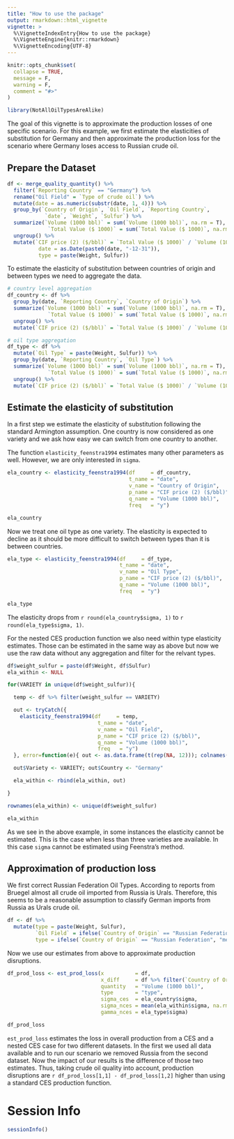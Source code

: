 ```yaml
---
title: "How to use the package"
output: rmarkdown::html_vignette
vignette: >
  %\VignetteIndexEntry{How to use the package}
  %\VignetteEngine{knitr::rmarkdown}
  %\VignetteEncoding{UTF-8}
---
```


```r
knitr::opts_chunk$set(
  collapse = TRUE,
  message = F,
  warning = F,
  comment = "#>"
)
```

```r
library(NotAllOilTypesAreAlike)
```

The goal of this vignette is to approximate the production losses of one specific
scenario. For this example, we first estimate the elasticities of substitution 
for Germany and then approximate the production loss for the scenario where 
Germany loses access to Russian crude oil.

## Prepare the Dataset

```r
df <- merge_quality_quantity() %>%
  filter(`Reporting Country` == "Germany") %>%
  rename("Oil Field" = `Type of crude oil`) %>%
  mutate(date = as.numeric(substr(date, 1, 4))) %>%
  group_by(`Country of Origin`, `Oil Field`, `Reporting Country`,
            `date`, `Weight`, `Sulfur`) %>%
  summarize(`Volume (1000 bbl)` = sum(`Volume (1000 bbl)`, na.rm = T),
             `Total Value ($ 1000)` = sum(`Total Value ($ 1000)`, na.rm = T)) %>%
  ungroup() %>%
  mutate(`CIF price (2) ($/bbl)` = `Total Value ($ 1000)` / `Volume (1000 bbl)`,
          date = as.Date(paste0(date, "-12-31")),
          type = paste(Weight, Sulfur))


```

To estimate the elasticity of substitution between countries of origin and 
between types we need to aggregate the data.

```r
# country level aggregation
df_country <- df %>%
  group_by(date, `Reporting Country`, `Country of Origin`) %>%
  summarize(`Volume (1000 bbl)` = sum(`Volume (1000 bbl)`, na.rm = T),
             `Total Value ($ 1000)` = sum(`Total Value ($ 1000)`, na.rm = T)) %>%
  ungroup() %>%
  mutate(`CIF price (2) ($/bbl)` = `Total Value ($ 1000)` / `Volume (1000 bbl)`)

# oil type aggregation
df_type <- df %>%
  mutate(`Oil Type` = paste(Weight, Sulfur)) %>%
  group_by(date, `Reporting Country`, `Oil Type`) %>%
  summarize(`Volume (1000 bbl)` = sum(`Volume (1000 bbl)`, na.rm = T),
             `Total Value ($ 1000)` = sum(`Total Value ($ 1000)`, na.rm = T)) %>%
  ungroup() %>%
  mutate(`CIF price (2) ($/bbl)` = `Total Value ($ 1000)` / `Volume (1000 bbl)`)
```

## Estimate the elasticity of substitution

In a first step we estimate the elasticity of substitution following the
standard Armington assumption. One country is now considered as one variety and
we ask how easy we can switch from one country to another.

The function `elasticity_feenstra1994` estimates many other parameters as well. 
However, we are only interested in `sigma`. 

```r
ela_country <- elasticity_feenstra1994(df     = df_country,
                                       t_name = "date",
                                       v_name = "Country of Origin",
                                       p_name = "CIF price (2) ($/bbl)",
                                       q_name = "Volume (1000 bbl)",
                                       freq   = "y")

ela_country
```

Now we treat one oil type as one variety. The elasticity is expected to decline
as it should be more difficult to switch between types than it is between 
countries.

```r
ela_type <- elasticity_feenstra1994(df     = df_type,
                                    t_name = "date",
                                    v_name = "Oil Type",
                                    p_name = "CIF price (2) ($/bbl)",
                                    q_name = "Volume (1000 bbl)",
                                    freq   = "y")

ela_type
```

The elasticity drops from `r round(ela_country$sigma, 1)` to 
`r round(ela_type$sigma, 1)`.

For the nested CES production function we also need within type elasticity 
estimates. Those can be estimated in the same way as above but now we use the 
raw data without any aggregation and filter for the relvant types.

```r
df$weight_sulfur = paste(df$Weight, df$Sulfur)
ela_within <- NULL

for(VARIETY in unique(df$weight_sulfur)){

  temp <- df %>% filter(weight_sulfur == VARIETY)

  out <- tryCatch({
    elasticity_feenstra1994(df     = temp,
                             t_name = "date",
                             v_name = "Oil Field",
                             p_name = "CIF price (2) ($/bbl)",
                             q_name = "Volume (1000 bbl)",
                             freq   = "y")
  }, error=function(e){ out <- as.data.frame(t(rep(NA, 12))); colnames(out) <- c("nObs", "nVarieties", "theta1", "theta2", "rho", "sigma", "theta1_se", "theta2_se", "rho_se", "sigma_se", "sigma_lb", "sigma_ub"); out })

  out$Variety <- VARIETY; out$Country <- "Germany"

  ela_within <- rbind(ela_within, out)

}

rownames(ela_within) <- unique(df$weight_sulfur)

ela_within
```

As we see in the above example, in some instances the elasticity cannot be 
estimated. This is the case when less than three varieties are available. In 
this case `sigma` cannot be estimated using Feenstra's method.

## Approximation of production loss

We first correct Russian Federation Oil Types. According to reports from Bruegel
almost all crude oil imported from Russia is Urals. Therefore, this seems to be 
a reasonable assumption to classify German imports from Russia as Urals crude
oil.

```r
df <- df %>%
  mutate(type = paste(Weight, Sulfur),
         `Oil Field` = ifelse(`Country of Origin` == "Russian Federation", "Urals", `Oil Field`),
         type = ifelse(`Country of Origin` == "Russian Federation", "medium sour", type))
```

Now we use our estimates from above to approximate production disruptions.

```r
df_prod_loss <- est_prod_loss(x          = df,
                              x_diff     = df %>% filter(`Country of Origin` != "Russian Federation"),
                              quantity   = "Volume (1000 bbl)",
                              type       = "type",
                              sigma_ces  = ela_country$sigma,
                              sigma_nces = mean(ela_within$sigma, na.rm = T),
                              gamma_nces = ela_type$sigma)

df_prod_loss
```

`est_prod_loss` estimates the loss in overall production from a CES and a nested
CES case for two different datasets. In the first we used all data available and 
to run our scenario we removed Russia from the second dataset. Now the impact of 
our results is the difference of those two estimates. Thus, taking crude oil 
quality into account, production disruptions are 
`r df_prod_loss[1,1] - df_prod_loss[1,2]` higher than using a standard CES production 
function.

# Session Info

```r
sessionInfo()
```

